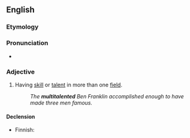 ==English==

===Etymology===
{{prefix|en|multi|talented}}

===Pronunciation===
* {{IPA|en|/ˌmʌltiˈtæləntɪd/}}

===Adjective===
{{en-adj}}

# Having [[skill]] or [[talent]] in more than one [[field]].
#: ''The '''multitalented''' Ben Franklin accomplished enough to have made three men famous.''

====Declension====
{{trans-top|having talent in more than one field}}
* Finnish: {{t|fi|monilahjakas}}
{{trans-mid}}
{{trans-bottom}}